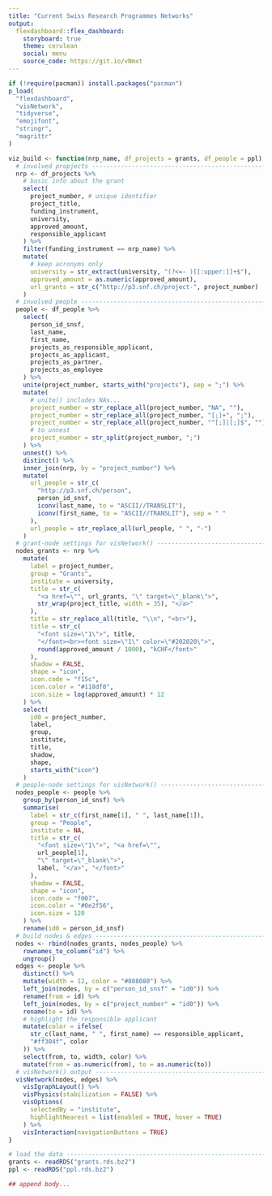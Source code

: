 ```yaml
---
title: "Current Swiss Research Programmes Networks"
output: 
  flexdashboard::flex_dashboard:
    storyboard: true
    theme: cerulean
    social: menu
    source_code: https://git.io/vNmxt
---
```


```r
if (!require(pacman)) install.packages("pacman")
p_load(
  "flexdashboard",
  "visNetwork",
  "tidyverse",
  "emojifont",
  "stringr",
  "magrittr"
)

viz_build <- function(nrp_name, df_projects = grants, df_people = ppl) {
  # involved propjects ------------------------------------------------------
  nrp <- df_projects %>%
    # basic info about the grant
    select(
      project_number, # unique identifier
      project_title,
      funding_instrument,
      university,
      approved_amount,
      responsible_applicant
    ) %>%
    filter(funding_instrument == nrp_name) %>%
    mutate(
      # keep acronyms only
      university = str_extract(university, "(?<=- )[[:upper:]]+$"),
      approved_amount = as.numeric(approved_amount),
      url_grants = str_c("http://p3.snf.ch/project-", project_number)
    )
  # involved people ---------------------------------------------------------
  people <- df_people %>%
    select(
      person_id_snsf,
      last_name,
      first_name,
      projects_as_responsible_applicant,
      projects_as_applicant,
      projects_as_partner,
      projects_as_employee
    ) %>%
    unite(project_number, starts_with("projects"), sep = ";") %>%
    mutate(
      # unite() includes NAs...
      project_number = str_replace_all(project_number, "NA", ""),
      project_number = str_replace_all(project_number, "[;]+", ";"),
      project_number = str_replace_all(project_number, "^[;]|[;]$", ""),
      # to unnest
      project_number = str_split(project_number, ";")
    ) %>%
    unnest() %>%
    distinct() %>%
    inner_join(nrp, by = "project_number") %>%
    mutate(
      url_people = str_c(
        "http://p3.snf.ch/person",
        person_id_snsf,
        iconv(last_name, to = "ASCII//TRANSLIT"),
        iconv(first_name, to = "ASCII//TRANSLIT"), sep = " "
      ),
      url_people = str_replace_all(url_people, " ", "-")
    )
  # grant-node settings for visNetwork() ------------------------------------
  nodes_grants <- nrp %>%
    mutate(
      label = project_number,
      group = "Grants",
      institute = university,
      title = str_c(
        "<a href=\"", url_grants, "\" target=\"_blank\">",
        str_wrap(project_title, width = 35), "</a>"
      ),
      title = str_replace_all(title, "\\n", "<br>"),
      title = str_c(
        "<font size=\"1\">", title,
        "</font><br><font size=\"1\" color=\"#202020\">",
        round(approved_amount / 1000), "kCHF</font>"
      ),
      shadow = FALSE,
      shape = "icon",
      icon.code = "f15c",
      icon.color = "#118df0",
      icon.size = log(approved_amount) * 12
    ) %>%
    select(
      id0 = project_number,
      label,
      group,
      institute,
      title,
      shadow,
      shape,
      starts_with("icon")
    )
  # people-node settings for visNetwork() -----------------------------------
  nodes_people <- people %>%
    group_by(person_id_snsf) %>%
    summarise(
      label = str_c(first_name[1], " ", last_name[1]),
      group = "People",
      institute = NA,
      title = str_c(
        "<font size=\"1\">", "<a href=\"",
        url_people[1],
        "\" target=\"_blank\">",
        label, "</a>", "</font>"
      ),
      shadow = FALSE,
      shape = "icon",
      icon.code = "f007",
      icon.color = "#0e2f56",
      icon.size = 120
    ) %>%
    rename(id0 = person_id_snsf)
  # build nodes & edges -----------------------------------------------------
  nodes <- rbind(nodes_grants, nodes_people) %>%
    rownames_to_column("id") %>%
    ungroup()
  edges <- people %>%
    distinct() %>%
    mutate(width = 12, color = "#808080") %>%
    left_join(nodes, by = c("person_id_snsf" = "id0")) %>%
    rename(from = id) %>%
    left_join(nodes, by = c("project_number" = "id0")) %>%
    rename(to = id) %>%
    # highlight the responsible applicant
    mutate(color = ifelse(
      str_c(last_name, " ", first_name) == responsible_applicant,
      "#ff304f", color
    )) %>%
    select(from, to, width, color) %>%
    mutate(from = as.numeric(from), to = as.numeric(to))
  # visNetwork() output -----------------------------------------------------
  visNetwork(nodes, edges) %>%
    visIgraphLayout() %>%
    visPhysics(stabilization = FALSE) %>%
    visOptions(
      selectedBy = "institute",
      highlightNearest = list(enabled = TRUE, hover = TRUE)
    ) %>%
    visInteraction(navigationButtons = TRUE)
}

# load the data -----------------------------------------------------------
grants <- readRDS("grants.rds.bz2")
ppl <- readRDS("ppl.rds.bz2")

## append body...
```
 
 
 

